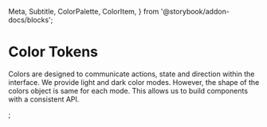  Meta,
  Subtitle,
  ColorPalette,
  ColorItem,
} from '@storybook/addon-docs/blocks';

<Meta title="Design Tokens/Color Tokens" />


# Color Tokens

  Colors are designed to communicate actions, state and direction within the
  interface. We provide light and dark color modes. However, the shape of the
  colors object is same for each mode. This allows us to build components with a
  consistent API.
<Subtitle>
</Subtitle>

<DesignTokenDocBlock categoryName="Colors" viewType="table" />;